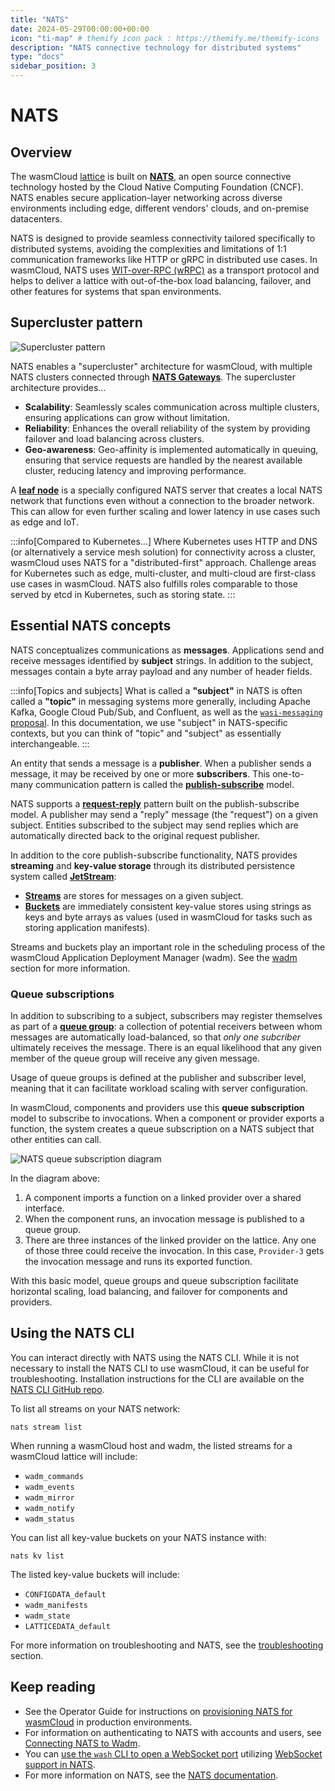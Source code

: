 ```yaml
---
title: "NATS"
date: 2024-05-29T00:00:00+00:00
icon: "ti-map" # themify icon pack : https://themify.me/themify-icons
description: "NATS connective technology for distributed systems"
type: "docs"
sidebar_position: 3
---
```


# NATS

## Overview

The wasmCloud [lattice](/docs/concepts/lattice) is built on [**NATS**](https://nats.io/), an open source connective technology hosted by the Cloud Native Computing Foundation (CNCF). NATS enables secure application-layer networking across diverse environments including edge, different vendors' clouds, and on-premise datacenters. 

NATS is designed to provide seamless connectivity tailored specifically to distributed systems, avoiding the complexities and limitations of 1:1 communication frameworks like HTTP or gRPC in distributed use cases. In wasmCloud, NATS uses [WIT-over-RPC (wRPC)](https://github.com/bytecodealliance/wrpc) as a transport protocol and helps to deliver a lattice with out-of-the-box load balancing, failover, and other features for systems that span environments.

## Supercluster pattern 

![Supercluster pattern](/docs/images/supercluster.png)

NATS enables a "supercluster" architecture for wasmCloud, with multiple NATS clusters connected through [**NATS Gateways**](https://docs.nats.io/running-a-nats-service/configuration/gateways#gateways). The supercluster architecture provides...

* **Scalability**: Seamlessly scales communication across multiple clusters, ensuring applications can grow without limitation.
* **Reliability**: Enhances the overall reliability of the system by providing failover and load balancing across clusters.
* **Geo-awareness**: Geo-affinity is implemented automatically in queuing, ensuring that service requests are handled by the nearest available cluster, reducing latency and improving performance.

A **[leaf node](https://docs.nats.io/running-a-nats-service/configuration/leafnodes)** is a specially configured NATS server that creates a local NATS network that functions even without a connection to the broader network. This can allow for even further scaling and lower latency in use cases such as edge and IoT. 

:::info[Compared to Kubernetes...]
Where Kubernetes uses HTTP and DNS (or alternatively a service mesh solution) for connectivity across a cluster, wasmCloud uses NATS for a "distributed-first" approach. Challenge areas for Kubernetes such as edge, multi-cluster, and multi-cloud are first-class use cases in wasmCloud. NATS also fulfills roles comparable to those served by etcd in Kubernetes, such as storing state.
:::

## Essential NATS concepts

NATS conceptualizes communications as **messages**. Applications send and receive messages identified by **subject** strings. In addition to the subject, messages contain a byte array payload and any number of header fields.

:::info[Topics and subjects]
What is called a **"subject"** in NATS is often called a **"topic"** in messaging systems more generally, including Apache Kafka, Google Cloud Pub/Sub, and Confluent, as well as the [`wasi-messaging` proposal](https://github.com/WebAssembly/wasi-messaging). In this documentation, we use "subject" in NATS-specific contexts, but you can think of "topic" and "subject" as essentially interchangeable.
:::

An entity that sends a message is a **publisher**. When a publisher sends a message, it may be received by one or more **subscribers**. This one-to-many communication pattern is called the [**publish-subscribe**](https://docs.nats.io/nats-concepts/core-nats/pubsub) model.

NATS supports a **[request-reply](https://docs.nats.io/nats-concepts/core-nats/reqreply)** pattern built on the publish-subscribe model. A publisher may send a "reply" message (the "request") on a given subject. Entities subscribed to the subject may send replies which are automatically directed back to the original request publisher. 

In addition to the core publish-subscribe functionality, NATS provides **streaming** and **key-value storage** through its distributed persistence system called **[JetStream](https://docs.nats.io/nats-concepts/jetstream)**:

* **[Streams](https://docs.nats.io/nats-concepts/jetstream/streams)** are stores for messages on a given subject.
* **[Buckets](https://docs.nats.io/nats-concepts/jetstream/key-value-store)** are immediately consistent key-value stores using strings as keys and byte arrays as values (used in wasmCloud for tasks such as storing application manifests).

Streams and buckets play an important role in the scheduling process of the wasmCloud Application Deployment Manager (wadm). See the [wadm](/docs/ecosystem/wadm/) section for more information.

### Queue subscriptions

In addition to subscribing to a subject, subscribers may register themselves as part of a [**queue group**](https://docs.nats.io/using-nats/developer/receiving/queues): a collection of potential receivers between whom messages are automatically load-balanced, so that *only one subcriber* ultimately receives the message. There is an equal likelihood that any given member of the queue group will receive any given message. 

Usage of queue groups is defined at the publisher and subscriber level, meaning that it can facilitate workload scaling with server configuration. 

In wasmCloud, components and providers use this **queue subscription** model to subscribe to invocations. When a component or provider exports a function, the system creates a queue subscription on a NATS subject that other entities can call. 

![NATS queue subscription diagram](/docs/images/nats-queue-subscription.png)

In the diagram above: 

1. A component imports a function on a linked provider over a shared interface. 
2. When the component runs, an invocation message is published to a queue group.
3. There are three instances of the linked provider on the lattice. Any one of those three could receive the invocation. In this case, `Provider-3` gets the invocation message and runs its exported function.  

With this basic model, queue groups and queue subscription facilitate horizontal scaling, load balancing, and failover for components and providers. 

## Using the NATS CLI

You can interact directly with NATS using the NATS CLI. While it is not necessary to install the NATS CLI to use wasmCloud, it can be useful for troubleshooting. Installation instructions for the CLI are available on the [NATS CLI GitHub repo](https://github.com/nats-io/natscli). 

To list all streams on your NATS network:

```shell
nats stream list
```

When running a wasmCloud host and wadm, the listed streams for a wasmCloud lattice will include:

* `wadm_commands`
* `wadm_events`
* `wadm_mirror`
* `wadm_notify`
* `wadm_status`

You can list all key-value buckets on your NATS instance with:

```shell
nats kv list
```

The listed key-value buckets will include:

* `CONFIGDATA_default`
* `wadm_manifests`
* `wadm_state`
* `LATTICEDATA_default`

For more information on troubleshooting and NATS, see the [troubleshooting](/docs/developer/troubleshooting/host#clear-nats-streams-and-buckets) section.  

## Keep reading

* See the Operator Guide for instructions on [provisioning NATS for wasmCloud](/docs/category/provisioning-nats) in production environments. 
* For information on authenticating to NATS with accounts and users, see [Connecting NATS to Wadm](/docs/deployment/wadm/nats-credentials).
* You can [use the `wash` CLI to open a WebSocket port](/docs/cli/#wash-up) utilizing [WebSocket support in NATS](https://docs.nats.io/running-a-nats-service/configuration/websocket).   
* For more information on NATS, see the [NATS documentation](https://docs.nats.io/).